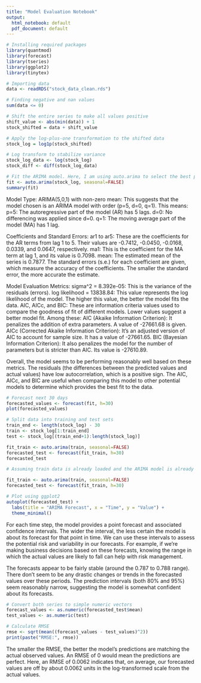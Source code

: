 ```yaml
---
title: "Model Evaluation Notebook"
output:
  html_notebook: default
  pdf_document: default
---
```


```r
# Installing required packages
library(quantmod)
library(forecast)
library(tseries)
library(ggplot2)
library(tinytex)
```

```r
# Importing data
data <- readRDS("stock_data_clean.rds")
```

```r
# Finding negative and nan values
sum(data <= 0)
```

```r
# Shift the entire series to make all values positive
shift_value <- abs(min(data)) + 1
stock_shifted = data + shift_value

# Apply the log-plus-one transformation to the shifted data
stock_log = log1p(stock_shifted)
```

```r
# Log transform to stabilize variance
stock_log_data <- log(stock_log)
stock_diff <- diff(stock_log_data)
```


```r
# Fit the ARIMA model. Here, I am using auto.arima to select the best parameters.
fit <- auto.arima(stock_log, seasonal=FALSE)
summary(fit)
```
Model Type:
ARIMA(5,0,1) with non-zero mean: This suggests that the model chosen is an ARIMA model with order (p=5, d=0, q=1). This means:
p=5: The autoregressive part of the model (AR) has 5 lags.
d=0: No differencing was applied since d=0.
q=1: The moving average part of the model (MA) has 1 lag.

Coefficients and Standard Errors:
ar1 to ar5: These are the coefficients for the AR terms from lag 1 to 5. Their values are -0.7412, -0.0450, -0.0168, 0.0339, and 0.0647, respectively.
ma1: This is the coefficient for the MA term at lag 1, and its value is 0.7098.
mean: The estimated mean of the series is 0.7877.
The standard errors (s.e.) for each coefficient are given, which measure the accuracy of the coefficients. The smaller the standard error, the more accurate the estimate.

Model Evaluation Metrics:
sigma^2 = 8.392e-05: This is the variance of the residuals (errors).
log likelihood = 13838.84: This value represents the log likelihood of the model. The higher this value, the better the model fits the data.
AIC, AICc, and BIC: These are information criteria values used to compare the goodness of fit of different models. Lower values suggest a better model fit. Among these:
AIC (Akaike Information Criterion): It penalizes the addition of extra parameters. A value of -27661.68 is given.
AICc (Corrected Akaike Information Criterion): It's an adjusted version of AIC to account for sample size. It has a value of -27661.65.
BIC (Bayesian Information Criterion): It also penalizes the model for the number of parameters but is stricter than AIC. Its value is -27610.89.

Overall, the model seems to be performing reasonably well based on these metrics. The residuals (the differences between the predicted values and actual values) have low autocorrelation, which is a positive sign. The AIC, AICc, and BIC are useful when comparing this model to other potential models to determine which provides the best fit to the data.

```r
# Forecast next 30 days
forecasted_values <- forecast(fit, h=30)
plot(forecasted_values)
```


```r
# Split data into training and test sets
train_end <- length(stock_log) - 30
train <- stock_log[1:train_end]
test <- stock_log[(train_end+1):length(stock_log)]
```

```r
fit_train <- auto.arima(train, seasonal=FALSE)
forecasted_test <- forecast(fit_train, h=30)
forecasted_test
```

```r
# Assuming train data is already loaded and the ARIMA model is already fit

fit_train <- auto.arima(train, seasonal=FALSE)
forecasted_test <- forecast(fit_train, h=30)

# Plot using ggplot2
autoplot(forecasted_test) +
  labs(title = "ARIMA Forecast", x = "Time", y = "Value") +
  theme_minimal()
```
For each time step, the model provides a point forecast and associated confidence intervals. The wider the interval, the less certain the model is about its forecast for that point in time.
We can use these intervals to assess the potential risk and variability in our forecasts. For example, if we're making business decisions based on these forecasts, knowing the range in which the actual values are likely to fall can help with risk management.

The forecasts appear to be fairly stable (around the 0.787 to 0.788 range). There don't seem to be any drastic changes or trends in the forecasted values over these periods.
The prediction intervals (both 80% and 95%) seem reasonably narrow, suggesting the model is somewhat confident about its forecasts. 

```r
# Convert both series to simple numeric vectors
forecast_values <- as.numeric(forecasted_test$mean)
test_values <- as.numeric(test)

# Calculate RMSE
rmse <- sqrt(mean((forecast_values - test_values)^2))
print(paste("RMSE:", rmse))
```

The smaller the RMSE, the better the model's predictions are matching the actual observed values. An RMSE of 0 would mean the predictions are perfect. Here, an RMSE of 0.0062 indicates that, on average, our forecasted values are off by about 0.0062 units in the log-transformed scale from the actual values.
